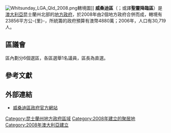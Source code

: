 [[Image:Whitsunday_LGA_Qld_2008.png|thumb]]轄境圖]]
'''威桑迪區'''（{{lang-en|Whitsunday Region}}；或譯'''聖靈降臨區'''）是[[澳大利亞|澳大利亞]]昆士蘭州北部的[[地方政府區域|地方政府]]，於2008年由2個地方政府合併而成，轄境有23856平方公-{里}-，所統籌的政府預算有澳幣4880萬；2006年，人口有30,719人。

==區議會==
區內劃分6個選區，各區選舉1名議員，區長為直選。

==參考文獻==
{{reflist}} 

==外部連結==
*[http://www.whitsundayrc.qld.gov.au  威桑迪區政府官方網站]{{Wayback|url=http://www.whitsundayrc.qld.gov.au/ |date=20110217211203 }}

{{DEFAULTSORT:Whitsunday}}
[[Category:昆士蘭州地方政府區域|Category:昆士蘭州地方政府區域]]
[[Category:2008年建立的聚居地|Category:2008年建立的聚居地]]
[[Category:2008年澳大利亞建立|Category:2008年澳大利亞建立]]

{{Queensland-geo-stub}}